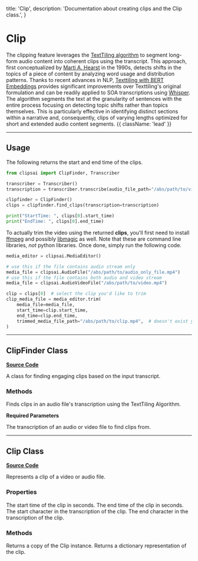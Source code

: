   title: 'Clip',
  description: 'Documentation about creating clips and the Clip class.',
}

# Clip



The clipping feature leverages the [TextTiling algorithm](https://dl.acm.org/doi/10.5555/972684.972687) to segment long-form audio content into coherent clips using the transcript. This approach, first conceptualized by [Marti A. Hearst](https://scholar.google.com/citations?user=664NOb0AAAAJ&hl=en) in the 1990s, detects shifts in the topics of a piece of content by analyzing word usage and distribution patterns. Thanks to recent advances in NLP, [Texttiling with BERT Embeddings](https://arxiv.org/abs/2106.12978) provides significant improvements over Texttiling's original formulation and can be readily applied to SOA transcriptions using [Whisper](https://github.com/openai/whisper). The algorithm segments the text at the granularity of sentences with the entire process focusing on detecting topic shifts rather than topics themselves. This is particularly effective in identifying distinct sections within a narrative and, consequently, clips of varying lengths optimized for short and extended audio content segments. {{ className: 'lead' }}

---

## Usage

The following returns the start and end time of the clips.

```python
from clipsai import ClipFinder, Transcriber

transcriber = Transcriber()
transcription = transcriber.transcribe(audio_file_path="/abs/path/to/video.mp4")

clipfinder = ClipFinder()
clips = clipfinder.find_clips(transcription=transcription)

print("StartTime: ", clips[0].start_time)
print("EndTime: ", clips[0].end_time)
```

To actually trim the video using the returned **clips**, you'll first need to install [ffmpeg](https://ffmpeg.org/) and possibly [libmagic](https://man7.org/linux/man-pages/man3/libmagic.3.html) as well. Note that these are command line libraries, *not* python libraries. Once done, simply run the following code.

```python
media_editor = clipsai.MediaEditor()

# use this if the file contains audio stream only
media_file = clipsai.AudioFile("/abs/path/to/audio_only_file.mp4")
# use this if the file contains both audio and video stream
media_file = clipsai.AudioVideoFile("/abs/path/to/video.mp4")

clip = clips[0]  # select the clip you'd like to trim
clip_media_file = media_editor.trim(
    media_file=media_file,
    start_time=clip.start_time,
    end_time=clip.end_time,
    trimmed_media_file_path="/abs/path/to/clip.mp4",  # doesn't exist yet
)
```

---

## ClipFinder Class

[**Source Code**](https://github.com/ClipsAI/clipsai/tree/main/clipsai/clip/clipfinder.py)

A class for finding engaging clips based on the input transcript.

### Methods

<Properties>
    <Property name="find_clips" type="-> list[Clip]">
        Finds clips in an audio file's transcription using the TextTiling Algorithm.
    </Property>
</Properties>

**Required Parameters**

<Parameters>
    <Parameter
        name="transcription"
        type="Transcription"
    >
        The transcription of an audio or video file to find clips from.
    </Parameter>
</Parameters>

---

## Clip Class

[**Source Code**](https://github.com/ClipsAI/clipsai/tree/main/clipsai/clip/clip.py)

Represents a clip of a video or audio file.

### Properties

<Properties>
    <Property name="start_time" type="string">
        The start time of the clip in seconds.
    </Property>
    <Property name="end_time" type="string">
        The end time of the clip in seconds.
    </Property>
    <Property name="start_char" type="string">
        The start character in the transcription of the clip.
    </Property>
    <Property name="end_char" type="string">
        The end character in the transcription of the clip.
    </Property>
</Properties>

### Methods

<Properties>
    <Property name="copy" type="-> Clip">
        Returns a copy of the Clip instance.
    </Property>
    <Property name="to_dict" type="-> dict">
        Returns a dictionary representation of the clip.
    </Property>
</Properties>
